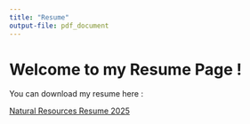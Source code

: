 ```yaml
---
title: "Resume"
output-file: pdf_document
---
```


# Welcome to my Resume Page !

You can download my resume here :

[Natural Resources Resume 2025](file:///C:/Users/mads23/Documents/GitHub_2025/Madi-Schartz.github.io/media/NR Resume 2025-Schartz, Madi.pdf)
